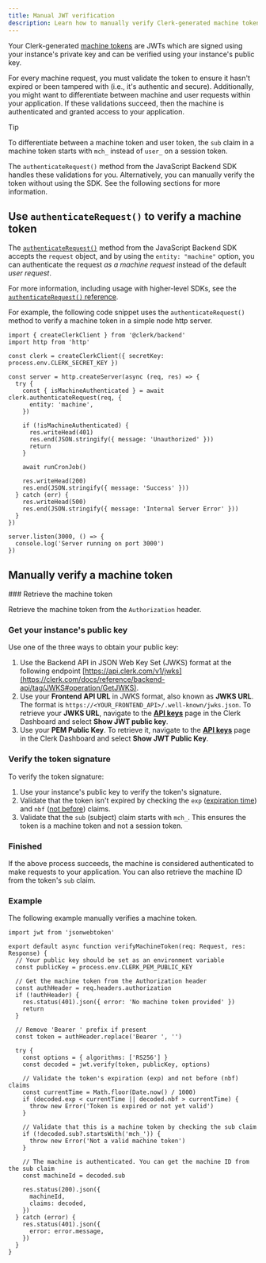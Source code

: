 ```yaml
---
title: Manual JWT verification
description: Learn how to manually verify Clerk-generated machine tokens (JWTs).
---
```


Your Clerk-generated [machine tokens](/docs/machine-requests/machine-tokens) are JWTs which are signed using your instance's private key and can be verified using your instance's public key.

For every machine request, you must validate the token to ensure it hasn't expired or been tampered with (i.e., it's authentic and secure). Additionally, you might want to differentiate between machine and user requests within your application. If these validations succeed, then the machine is authenticated and granted access to your application.

> [!TIP]
> To differentiate between a machine token and user token, the `sub` claim in a machine token starts with `mch_` instead of `user_` on a session token.

The `authenticateRequest()` method from the JavaScript Backend SDK handles these validations for you. Alternatively, you can manually verify the token without using the SDK. See the following sections for more information.

## Use `authenticateRequest()` to verify a machine token

The [`authenticateRequest()`](/docs/references/backend/authenticate-request) method from the JavaScript Backend SDK accepts the `request` object, and by using the `entity: "machine"` option, you can authenticate the request _as a machine request_ instead of the default _user request_.

For more information, including usage with higher-level SDKs, see the [`authenticateRequest()` reference](/docs/references/backend/authenticate-request).

For example, the following code snippet uses the `authenticateRequest()` method to verify a machine token in a simple node http server.

```tsx
import { createClerkClient } from '@clerk/backend'
import http from 'http'

const clerk = createClerkClient({ secretKey: process.env.CLERK_SECRET_KEY })

const server = http.createServer(async (req, res) => {
  try {
    const { isMachineAuthenticated } = await clerk.authenticateRequest(req, {
      entity: 'machine',
    })

    if (!isMachineAuthenticated) {
      res.writeHead(401)
      res.end(JSON.stringify({ message: 'Unauthorized' }))
      return
    }

    await runCronJob()

    res.writeHead(200)
    res.end(JSON.stringify({ message: 'Success' }))
  } catch (err) {
    res.writeHead(500)
    res.end(JSON.stringify({ message: 'Internal Server Error' }))
  }
})

server.listen(3000, () => {
  console.log('Server running on port 3000')
})
```

## Manually verify a machine token

<Steps>
  ### Retrieve the machine token

  Retrieve the machine token from the `Authorization` header.

  ### Get your instance's public key

  Use one of the three ways to obtain your public key:

  1. Use the Backend API in JSON Web Key Set (JWKS) format at the following endpoint [https://api.clerk.com/v1/jwks](https://clerk.com/docs/reference/backend-api/tag/JWKS#operation/GetJWKS).
  1. Use your **Frontend API URL** in JWKS format, also known as **JWKS URL**. The format is `https://<YOUR_FRONTEND_API>/.well-known/jwks.json`. To retrieve your **JWKS URL**, navigate to the [**API keys**](https://dashboard.clerk.com/last-active?path=api-keys) page in the Clerk Dashboard and select **Show JWT public key**.
  1. Use your **PEM Public Key**. To retrieve it, navigate to the [**API keys**](https://dashboard.clerk.com/last-active?path=api-keys) page in the Clerk Dashboard and select **Show JWT Public Key**.

  ### Verify the token signature

  To verify the token signature:

  1. Use your instance's public key to verify the token's signature.
  1. Validate that the token isn't expired by checking the `exp` ([expiration time](https://datatracker.ietf.org/doc/html/rfc7519#section-4.1.4)) and `nbf` ([not before](https://datatracker.ietf.org/doc/html/rfc7519#section-4.1.5)) claims.
  1. Validate that the `sub` (subject) claim starts with `mch_`. This ensures the token is a machine token and not a session token.

  ### Finished

  If the above process succeeds, the machine is considered authenticated to make requests to your application. You can also retrieve the machine ID from the token's `sub` claim.
</Steps>

### Example

The following example manually verifies a machine token.

```tsx
import jwt from 'jsonwebtoken'

export default async function verifyMachineToken(req: Request, res: Response) {
  // Your public key should be set as an environment variable
  const publicKey = process.env.CLERK_PEM_PUBLIC_KEY

  // Get the machine token from the Authorization header
  const authHeader = req.headers.authorization
  if (!authHeader) {
    res.status(401).json({ error: 'No machine token provided' })
    return
  }

  // Remove 'Bearer ' prefix if present
  const token = authHeader.replace('Bearer ', '')

  try {
    const options = { algorithms: ['RS256'] }
    const decoded = jwt.verify(token, publicKey, options)

    // Validate the token's expiration (exp) and not before (nbf) claims
    const currentTime = Math.floor(Date.now() / 1000)
    if (decoded.exp < currentTime || decoded.nbf > currentTime) {
      throw new Error('Token is expired or not yet valid')
    }

    // Validate that this is a machine token by checking the sub claim
    if (!decoded.sub?.startsWith('mch_')) {
      throw new Error('Not a valid machine token')
    }

    // The machine is authenticated. You can get the machine ID from the sub claim
    const machineId = decoded.sub

    res.status(200).json({
      machineId,
      claims: decoded,
    })
  } catch (error) {
    res.status(401).json({
      error: error.message,
    })
  }
}
```
